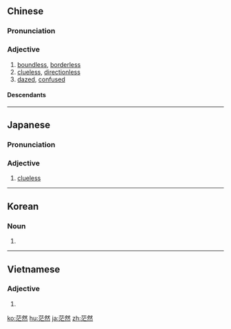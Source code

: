 ==Chinese==
{{zh-forms}}

===Pronunciation===
{{zh-pron
|m=mángrán
|c=mong4 jin4
|ma=Zh-mángrán.ogg
|cat=a
}}

===Adjective===
{{zh-adj}}

# [[boundless]], [[borderless]]
# [[clueless]], [[directionless]]
# [[dazed]], [[confused]]

====Descendants====
{{CJKV||ぼうぜん|망연|mang nhiên}}

----

==Japanese==
{{ja-kanjitab|ぼう|ぜん|yomi=o}}

===Pronunciation===
{{ja-pron|ぼうぜん|y=o|acc=0}}

===Adjective===
{{ja-adj|ぼうぜん|infl=tari}}

# [[clueless]]

----

==Korean==
{{ko-hanjatab}}

===Noun===
{{ko-noun|hj|hangeul=망연|rv=mang-yeon|hidx=ㅁ}}

# {{hanja form of|망연|clueless}}

----

==Vietnamese==
{{vi-hantutab}}

===Adjective===
{{vi-hantu}}

# {{han tu form of|mang nhiên|[[clueless]]}}

[[ko:茫然]]
[[hu:茫然]]
[[ja:茫然]]
[[zh:茫然]]
